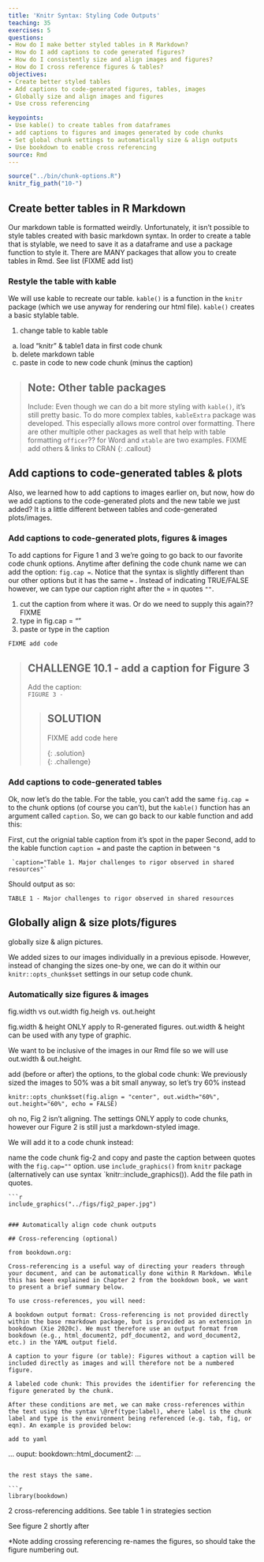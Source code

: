 ```yaml
---
title: 'Knitr Syntax: Styling Code Outputs'
teaching: 35
exercises: 5
questions:
- How do I make better styled tables in R Markdown?
- How do I add captions to code generated figures?
- How do I consistently size and align images and figures?
- How do I cross reference figures & tables?
objectives:
- Create better styled tables
- Add captions to code-generated figures, tables, images
- Globally size and align images and figures
- Use cross referencing

keypoints:
- Use kable() to create tables from dataframes
- add captions to figures and images generated by code chunks
- Set global chunk settings to automatically size & align outputs
- Use bookdown to enable cross referencing
source: Rmd
---
```


```r
source("../bin/chunk-options.R")
knitr_fig_path("10-")
```

## Create better tables in R Markdown

Our markdown table is formatted weirdly. Unfortunately, it isn't possible to style tables created with basic markdown syntax. In order to create a table that is stylable, we need to save it as a dataframe and use a package function to style it. There are MANY packages that allow you to create tables in Rmd. See list (FIXME add list)

### Restyle the table with kable 
We will use kable to recreate our table. `kable()` is a function in the `knitr` package (which we use anyway for rendering our html file). `kable()` creates a basic stylable table. 

1) change table to kable table
  a) load "knitr" & table1 data in first code chunk
  b) delete markdown table 
  c) paste in code to new code chunk (minus the caption)

> ## Note: Other table packages
> Include:
> Even though we can do a bit more styling with `kable()`, it's still pretty basic. To do more complex tables,  `kableExtra` package was developed. This especially allows more control over formatting. There are other multiple other packages as well that help with table formatting `officer`?? for Word and `xtable` are two examples. 
> FIXME add others & links to CRAN
{: .callout}

## Add captions to code-generated tables & plots

Also, we learned how to add captions to images earlier on, but now, how do we add captions to the code-generated plots and the new table we just added? It is a little different between tables and code-generated plots/images.

### Add captions to code-generated plots, figures & images

To add captions for Figure 1 and 3 we're going to go back to our favorite code chunk options. Anytime after defining the code chunk name we can add the option: `fig.cap = `. Notice that the syntax is slightly different than our other options but it has the same `=` . Instead of indicating TRUE/FALSE however, we can type our caption right after the = in quotes `""`. 

1) cut the caption from where it was. Or do we need to supply this again?? FIXME
2) type in fig.cap = ""
3) paste or type in the caption

```
FIXME add code
```

> ## CHALLENGE 10.1 - add a caption for Figure 3  
> Add the caption:  
> `FIGURE 3 - `
>
>> ## SOLUTION  
>> FIXME add code here  
>>
>{: .solution}  
{: .challenge}  


### Add captions to code-generated tables

Ok, now let's do the table. For the table, you can't add the same `fig.cap = ` to the chunk options (of course you can't), but the `kable()` function has an argument called `caption`. So, we can go back to our kable function and add this:

First, cut the orignial table caption from it's spot in the paper
Second, add to the kable function `caption = ` and paste the caption in between `"`s

```
 `caption="Table 1. Major challenges to rigor observed in shared resources"`
```

Should output as so:

    TABLE 1 - Major challenges to rigor observed in shared resources
    

  

## Globally align & size plots/figures

globally size & align pictures.

We added sizes to our images individually in a previous episode. However, instead of changing the sizes one-by one, we can do it within our `knitr::opts_chunk$set` settings in our setup code chunk. 

### Automatically size figures & images


fig.width vs out.width
fig.heigh vs. out.height

fig.width & height ONLY apply to R-generated figures. out.width & height can be used with any type of graphic.

We want to be inclusive of the images in our Rmd file so we will use out.width & out.height.

add (before or after) the options, to the global code chunk:
We previously sized the images to 50% was a bit small anyway, so let's try 60% instead
```
knitr::opts_chunk$set(fig.align = "center", out.width="60%", out.height="60%", echo = FALSE)
```

oh no, Fig 2 isn't aligning. The settings ONLY apply to code chunks, however our Figure 2 is still just a markdown-styled image. 

We will add it to a code chunk instead:

name the code chunk fig-2 and copy and paste the caption between quotes with the `fig.cap=""` option. 
use `include_graphics()` from `knitr` package (alternatively can use syntax `knitr::include_graphics()). Add the file path in quotes. 

```
```r
include_graphics("../figs/fig2_paper.jpg")
```
```

### Automatically align code chunk outputs

## Cross-referencing (optional)

from bookdown.org:

Cross-referencing is a useful way of directing your readers through your document, and can be automatically done within R Markdown. While this has been explained in Chapter 2 from the bookdown book, we want to present a brief summary below.

To use cross-references, you will need:

A bookdown output format: Cross-referencing is not provided directly within the base rmarkdown package, but is provided as an extension in bookdown (Xie 2020c). We must therefore use an output format from bookdown (e.g., html_document2, pdf_document2, and word_document2, etc.) in the YAML output field.

A caption to your figure (or table): Figures without a caption will be included directly as images and will therefore not be a numbered figure.

A labeled code chunk: This provides the identifier for referencing the figure generated by the chunk.

After these conditions are met, we can make cross-references within the text using the syntax \@ref(type:label), where label is the chunk label and type is the environment being referenced (e.g. tab, fig, or eqn). An example is provided below:

add to yaml
```
...
ouput:
  bookdown::html_document2:
...
```
  
the rest stays the same.

```r
library(bookdown)
```

2 cross-referencing additions. 
See table 1 in strategies section

See figure 2 shortly after

*Note adding crossing referencing re-names the figures, so should take the figure numbering out.



